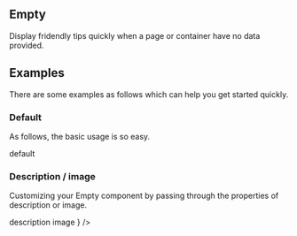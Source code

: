 

<Meta title="Components/Data Display/Empty" component={Empty} />

## Empty

Display fridendly tips quickly when a page or container have no data provided. 

## Examples

There are some examples as follows which can help you get started quickly.

### Default

As follows, the basic usage is so easy.

<Canvas>
  <Story name="Default">
    <Divider dashed textStyle={{ color: '#999' }}>default</Divider>
    <Empty />
  </Story>
</Canvas>

### Description / image

Customizing your Empty component by passing through the properties of description or image.

<Canvas>
  <Story name="description/image">
    <Divider dashed textStyle={{ color: '#999' }}>description</Divider>
    <Empty description="hey! where our breads?" />
    <Divider dashed textStyle={{ color: '#999' }}>image</Divider>
    <Empty image={<img src="https://camo.githubusercontent.com/955b51a3186030a6231bf07db50b5a0ff7e65c6471c1be56482206cbaa8f6ef2/68747470733a2f2f7374617469632d696d616765732d313330353739323336392e636f732e61702d7368616e676861692e6d7971636c6f75642e636f6d2f70757a7a6c652d6c6f676f2e737667" />} />
  </Story>
</Canvas>

<ReadMe />

